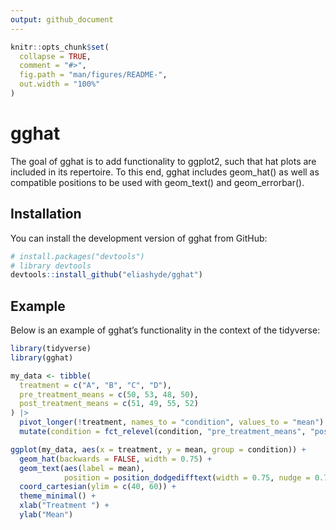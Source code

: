 ```yaml
---
output: github_document
---
```


<!-- README.md is generated from README.Rmd. Please edit that file -->

```r
knitr::opts_chunk$set(
  collapse = TRUE,
  comment = "#>",
  fig.path = "man/figures/README-",
  out.width = "100%"
)
```

# gghat

<!-- badges: start -->
<!-- badges: end -->

The goal of gghat is to add functionality to ggplot2, such that hat plots are included
in its repertoire. To this end, gghat includes geom_hat() as well as compatible positions 
to be used with geom_text() and geom_errorbar(). 

## Installation

You can install the development version of gghat from GitHub:

``` r
# install.packages("devtools")
# library devtools
devtools::install_github("eliashyde/gghat")
```

## Example

Below is an example of gghat's functionality in the context of the tidyverse:

```r
library(tidyverse)
library(gghat)

my_data <- tibble(
  treatment = c("A", "B", "C", "D"),
  pre_treatment_means = c(50, 53, 48, 50),
  post_treatment_means = c(51, 49, 55, 52)
) |> 
  pivot_longer(!treatment, names_to = "condition", values_to = "mean") |> 
  mutate(condition = fct_relevel(condition, "pre_treatment_means", "post_treatment_means"))

ggplot(my_data, aes(x = treatment, y = mean, group = condition)) +
  geom_hat(backwards = FALSE, width = 0.75) +
  geom_text(aes(label = mean),
            position = position_dodgedifftext(width = 0.75, nudge = 0.75)) +
  coord_cartesian(ylim = c(40, 60)) +
  theme_minimal() +
  xlab("Treatment ") +
  ylab("Mean")
```
